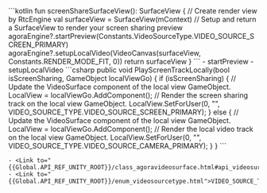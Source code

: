 <PlatformWrapper platform="android">
    ```kotlin
    fun screenShareSurfaceView(): SurfaceView {
        // Create render view by RtcEngine
        val surfaceView = SurfaceView(mContext)
        // Setup and return a SurfaceView to render your screen sharing preview
        agoraEngine?.startPreview(Constants.VideoSourceType.VIDEO_SOURCE_SCREEN_PRIMARY)
        agoraEngine?.setupLocalVideo(VideoCanvas(surfaceView, Constants.RENDER_MODE_FIT, 0))
        return surfaceView
    }    
    ```
    - <Link to="{{Global.API_REF_ANDROID_ROOT}}/class_irtcengine.html#api_irtcengine_startpreview2">startPreview</Link>
    - <Link to="{{Global.API_REF_ANDROID_ROOT}}/class_irtcengine.html#api_irtcengine_setuplocalvideo">setupLocalVideo</Link>

</PlatformWrapper>
<PlatformWrapper platform="unity">
    ```csharp
    public void PlayScreenTrackLocally(bool isScreenSharing, GameObject localViewGo)
    {
        if (isScreenSharing)
        {
            // Update the VideoSurface component of the local view GameObject.
            LocalView = localViewGo.AddComponent<VideoSurface>();
            // Render the screen sharing track on the local view GameObject.
            LocalView.SetForUser(0, "", VIDEO_SOURCE_TYPE.VIDEO_SOURCE_SCREEN_PRIMARY);
        }
        else
        {
            // Update the VideoSurface component of the local view GameObject.
            LocalView = localViewGo.AddComponent<VideoSurface>();
            // Render the local video track on the local view GameObject.
            LocalView.SetForUser(0, "", VIDEO_SOURCE_TYPE.VIDEO_SOURCE_CAMERA_PRIMARY);
        }
    }
    ```
        
    - <Link to="{{Global.API_REF_UNITY_ROOT}}/class_agoravideosurface.html#api_videosurface_setforuser">SetForUser</Link>
    - <Link to="{{Global.API_REF_UNITY_ROOT}}/enum_videosourcetype.html">VIDEO_SOURCE_TYPE</Link>

</PlatformWrapper>